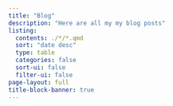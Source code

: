 ```yaml
---
title: "Blog"
description: "Here are all my my blog posts"
listing:
  contents: ./*/*.qmd
  sort: "date desc"
  type: table
  categories: false
  sort-ui: false
  filter-ui: false
page-layout: full
title-block-banner: true
---
```



